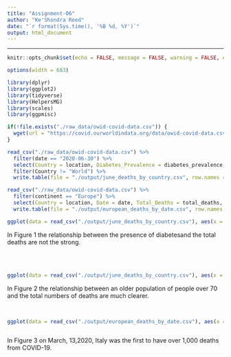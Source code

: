 ```yaml
---
title: "Assignment-06"
author: "Ke'Shondra Reed"
date: "`r format(Sys.time(), '%B %d, %Y')`"
output: html_document
---
```


---

```r
knitr::opts_chunk$set(echo = FALSE, message = FALSE, warning = FALSE, error = FALSE)

options(width = 683)

library(dplyr)
library(ggplot2)
library(tidyverse)
library(HelpersMG)
library(scales)
library(ggpmisc)
```

```r
if(!file.exists("./raw_data/owid-covid-data.csv")) {
  wget(url = "https://covid.ourworldindata.org/data/owid-covid-data.csv", destfile = "./raw_data/owid-covid-data.csv")
}
```
```r

read_csv("./raw_data/owid-covid-data.csv") %>%
  filter(date == "2020-06-30") %>%
  select(Country = location, Diabetes_Prevalence = diabetes_prevalence, Over_70 = aged_70_older, Total_Deaths = total_deaths, Per_Million_Total_Deaths = total_deaths_per_million) %>%
  filter(Country != "World") %>%
  write.table(file = "./output/june_deaths_by_country.csv", row.names = FALSE, sep = ",")

```


```r
read_csv("./raw_data/owid-covid-data.csv") %>%
  filter(continent == "Europe") %>%
  select(Country = location, Date = date, Total_Deaths = total_deaths, Per_Million_Total_Deaths = total_deaths_per_million) %>%
  write.table(file = "./output/european_deaths_by_date.csv", row.names = FALSE, sep = ",")

```

```r
ggplot(data = read_csv("./output/june_deaths_by_country.csv"), aes(x = Diabetes_Prevalence, y = Total_Deaths)) + geom_point() + labs(x = "Diabetes Prevalence (%)", y = "Total Deaths") + theme_linedraw() + scale_y_continuous(labels = scales::comma) + xlim(0,25) + ylim(0,150000)
```
In Figure 1 the relationship between the presence of diabetesand the total deaths are not the strong.
 
<br/>
<br/>

```r

ggplot(data = read_csv("./output/june_deaths_by_country.csv"), aes(x = Over_70, y = Total_Deaths)) + geom_point() + labs(x = "% Population over 70", y = "Total Deaths") + theme_linedraw() + scale_y_continuous(labels = scales::comma) + xlim(0,20) + ylim(0,150000)


```
In Figure 2 the relationship between an older population of people over 70 and the total numbers of deaths are much clearer. 

<br/>

```r

ggplot(data = read_csv("./output/european_deaths_by_date.csv"), aes(x = Date, y = Total_Deaths, color = Country)) + geom_line() + labs(x = "Date", y = "Total Deaths") + theme_linedraw() + scale_y_continuous(labels = scales::comma) + ylim(0,50000)



```
In Figure 3 on March, 13,2020, Italy was the first to have over 1,000 deaths from COVID-19.
<br/>
<br/>
<br/>


